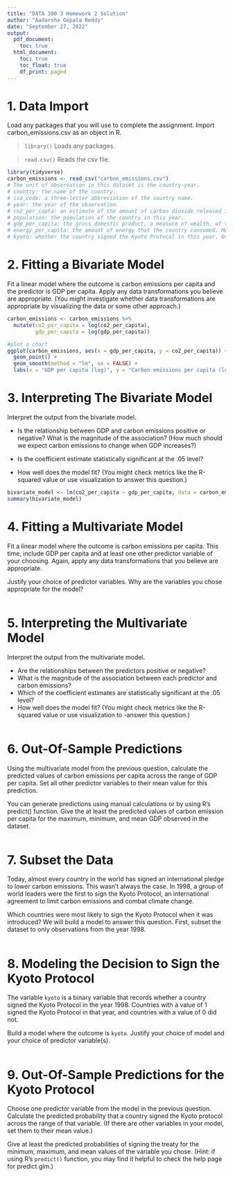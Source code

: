 ```yaml
---
title: "DATA 300 3 Homework 2 Solution"
author: "Aadarsha Gopala Reddy"
date: "September 27, 2022"
output:
  pdf_document:
    toc: true
  html_document:
    toc: true
    toc_float: true
    df_print: paged
---
```


# 1. Data Import

Load any packages that you will use to complete the assignment. Import carbon_emissions.csv as an object in R.

>`library()` Loads any packages.

>`read.csv()` Reads the csv file.

``` r
library(tidyverse)
carbon_emissions <- read_csv("carbon_emissions.csv")
# The unit of observation in this dataset is the country-year.
# country: the name of the country.
# iso_code: a three-letter abbreviation of the country name.
# year: the year of the observation.
# co2_per_capta: an estimate of the amount of carbon dioxide released into the air, measured in tons per person.
# population: the population of the country in this year.
# gdp_per_capita: the gross domestic product, a measure of wealth, of the country in this year. Measured in dollars per person.
# energy_per_capita: the amount of energy that the country consumed. Measured in kilowatt-hours per person.
# kyoto: whether the country signed the Kyoto Protocol in this year. Only measured for 1998.
```

# 2. Fitting a Bivariate Model

Fit a linear model where the outcome is carbon emissions per capita and the predictor is GDP per capita. Apply any data transformations you believe are appropriate. (You might investigate whether data transformations are appropriate by visualizing the data or some other approach.)

``` r
carbon_emissions <- carbon_emissions %>%
  mutate(co2_per_capita = log(co2_per_capita),
         gdp_per_capita = log(gdp_per_capita))

#plot a chart
ggplot(carbon_emissions, aes(x = gdp_per_capita, y = co2_per_capita)) +
  geom_point() +
  geom_smooth(method = "lm", se = FALSE) +
  labs(x = "GDP per capita (log)", y = "Carbon emissions per capita (log)")
```

# 3. Interpreting The Bivariate Model

Interpret the output from the bivariate model.

- Is the relationship between GDP and carbon emissions positive or negative?
What is the magnitude of the association? (How much should we expect carbon emissions to change when GDP increases?)

>

- Is the coefficient estimate statistically significant at the .05 level?

>

- How well does the model fit? (You might check metrics like the R-squared value or use visualization to answer this question.)

>

``` r
bivariate_model <- lm(co2_per_capita ~ gdp_per_capita, data = carbon_emissions)
summary(bivariate_model)
```

# 4. Fitting a Multivariate Model

Fit a linear model where the outcome is carbon emissions per capita. This time, include GDP per capita and at least one other predictor variable of your choosing. Again, apply any data transformations that you believe are appropriate.

Justify your choice of predictor variables. Why are the variables you chose appropriate for the model?

``` r
```

# 5. Interpreting the Multivariate Model

Interpret the output from the multivariate model.

- Are the relationships between the predictors positive or negative?
- What is the magnitude of the association between each predictor and carbon emissions?
- Which of the coefficient estimates are statistically significant at the .05 level?
- How well does the model fit? (You might check metrics like the R-squared value or use visualization to -answer this question.)

``` r
```

# 6. Out-Of-Sample Predictions

Using the multivariate model from the previous question, calculate the predicted values of carbon emissions per capita across the range of GDP per capita. Set all other predictor variables to their mean value for this prediction.

You can generate predictions using manual calculations or by using R's predict() function. Give the at least the predicted values of carbon emission per capita for the maximum, minimum, and mean GDP observed in the dataset.

``` r
```

# 7. Subset the Data

Today, almost every country in the world has signed an international pledge to lower carbon emissions. This wasn't always the case. In 1998, a group of world leaders were the first to sign the Kyoto Protocol, an international agreement to limit carbon emissions and combat climate change.

Which countries were most likely to sign the Kyoto Protocol when it was introduced? We will build a model to answer this question. First, subset the dataset to only observations from the year 1998.

``` r
```

# 8. Modeling the Decision to Sign the Kyoto Protocol

The variable `kyoto` is a binary variable that records whether a country signed the Kyoto Protocol in the year 1998. Countries with a value of 1 signed the Kyoto Protocol in that year, and countries with a value of 0 did not.

Build a model where the outcome is `kyoto`. Justify your choice of model and your choice of predictor variable(s).

``` r
```

# 9. Out-Of-Sample Predictions for the Kyoto Protocol

Choose one predictor variable from the model in the previous question. Calculate the predicted probability that a country signed the Kyoto protocol across the range of that variable. (If there are other variables in your model, set them to their mean value.)

Give at least the predicted probabilities of signing the treaty for the minimum, maximum, and mean values of the variable you chose. (Hint: if using R's `predict()` function, you may find it helpful to check the help page for predict.glm.)

``` r
```